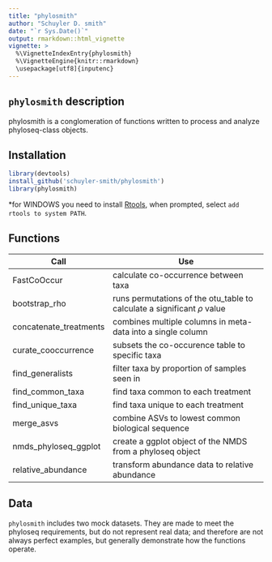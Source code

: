 ```yaml
---
title: "phylosmith"
author: "Schuyler D. smith"
date: "`r Sys.Date()`"
output: rmarkdown::html_vignette
vignette: >
  %\VignetteIndexEntry{phylosmith}
  %\VignetteEngine{knitr::rmarkdown}
  \usepackage[utf8]{inputenc}
---
```


## `phylosmith` description

phylosmith is a conglomeration of functions written to process and analyze phyloseq-class objects.

## Installation

```r
library(devtools)
install_github('schuyler-smith/phylosmith')
library(phylosmith)
```

\*for WINDOWS you need to install <a href="https://cran.r-project.org/bin/windows/Rtools/" target="_blank" >Rtools</a>, when prompted, select `add rtools to system PATH`.

## Functions

Call			 | Use
---------------- | ------------------------------------------------
FastCoOccur      | calculate co-occurrence between taxa
bootstrap_rho | runs permutations of the otu_table to calculate a significant $\rho$ value
concatenate_treatments | combines multiple columns in meta-data into a single column
curate_cooccurrence | subsets the co-occurence table to specific taxa
find_generalists | filter taxa by proportion of samples seen in
find_common_taxa | find taxa common to each treatment
find_unique_taxa | find taxa unique to each treatment
merge_asvs       | combine ASVs to lowest common biological sequence
nmds_phyloseq_ggplot  | create a ggplot object of the NMDS from a phyloseq object
relative_abundance | transform abundance data to relative abundance

## Data

`phylosmith` includes two mock datasets. They are made to meet the phyloseq requirements, but do not represent real data; and therefore are not always perfect examples, but generally demonstrate how the functions operate.
